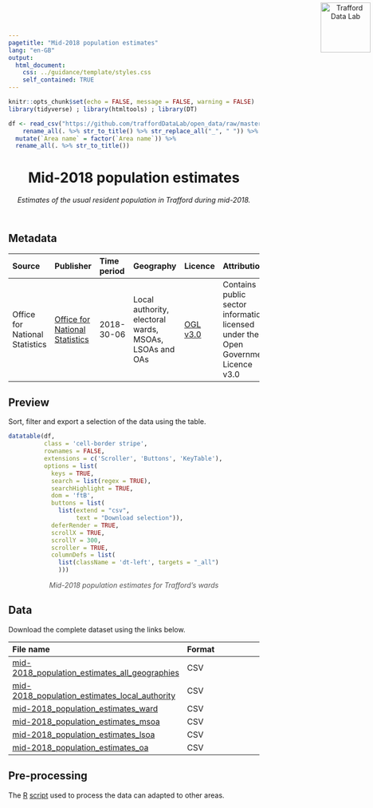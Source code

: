 ```yaml
---
pagetitle: "Mid-2018 population estimates"
lang: "en-GB"
output:
  html_document:
    css: ../guidance/template/styles.css
    self_contained: TRUE
---
```


```r
knitr::opts_chunk$set(echo = FALSE, message = FALSE, warning = FALSE)
library(tidyverse) ; library(htmltools) ; library(DT) 

df <- read_csv("https://github.com/traffordDataLab/open_data/raw/master/population/mid-2018_population_estimates_ward.csv") %>% 
    rename_all(. %>% str_to_title() %>% str_replace_all("_", " ")) %>% 
  mutate(`Area name` = factor(`Area name`)) %>% 
  rename_all(. %>% str_to_title())
```
<header>
<a href="https://www.trafforddatalab.io/data"><img src="https://www.trafforddatalab.io/assets/logo/trafforddatalab_logo.svg" alt="Trafford Data Lab" width="100" border="0" style="position:absolute; top:0; right:0; padding:5px;"/></a>

# Mid-2018 population estimates
*Estimates of the usual resident population in Trafford during mid-2018.*
<br />
</header>
<main>
## Metadata

|Source |Publisher |Time period |Geography |Licence |Attribution |Last updated |
|:---|:---|:---|:---|:---|:---|:---|
|Office for National Statistics |<a href="https://www.ons.gov.uk/peoplepopulationandcommunity/populationandmigration/populationestimates/bulletins/annualmidyearpopulationestimates/mid2018" target="_blank">Office for National Statistics</a> |2018-30-06 |Local authority, electoral wards, MSOAs, LSOAs and OAs |<a href="http://www.nationalarchives.gov.uk/doc/open-government-licence/version/3/" target="_blank">OGL v3.0</a> |Contains public sector information licensed under the Open Government Licence v3.0 |2019-11 |

## Preview
Sort, filter and export a selection of the data using the table.

```r
datatable(df, 
          class = 'cell-border stripe',
          rownames = FALSE, 
          extensions = c('Scroller', 'Buttons', 'KeyTable'),
          options = list(
            keys = TRUE,
            search = list(regex = TRUE),
            searchHighlight = TRUE,
            dom = 'ftB',
            buttons = list(
              list(extend = "csv", 
                   text = "Download selection")),
            deferRender = TRUE,
            scrollX = TRUE,
            scrollY = 300,
            scroller = TRUE,
            columnDefs = list(
              list(className = 'dt-left', targets = "_all")
              )))
```
<div style="text-align: center; color: #555;">
  <em>Mid-2018 population estimates for Trafford's wards</em>
</div>

## Data
Download the complete dataset using the links below.

|File name |Format |
|:---|:---|
|[mid-2018_population_estimates_all_geographies](mid-2018_population_estimates_all_geographies.csv) |CSV |
|[mid-2018_population_estimates_local_authority](mid-2018_population_estimates_local_authority) |CSV |
|[mid-2018_population_estimates_ward](mid-2018_population_estimates_ward.csv) |CSV |
|[mid-2018_population_estimates_msoa](mid-2018_population_estimates_msoa.csv) |CSV |
|[mid-2018_population_estimates_lsoa](mid-2018_population_estimates_lsoa.csv) |CSV |
|[mid-2018_population_estimates_oa](mid-2018_population_estimates_oa.csv) |CSV |

## Pre-processing
The <a href="https://cran.r-project.org" target="_blank">R</a> [script](pre-processing.Rmd) used to process the data can adapted to other areas.<br /><br />
</main>

<script>
  // Fixes to dynamic elements created by DataTables to improve accessibility
  var removeElFn = setInterval(removeElement, 1000);
  
  function removeElement() {
    try {
      var el = document.getElementsByClassName("dataTables_scrollBody")[0].childNodes[0];
      el.removeChild(el.childNodes[0]); // Remove unwanted hidden text element from table - causing accessibility alert as it has no label
      
      el.parentNode.setAttribute('tabindex', '0');  // add attribute allowing keyboard users to access scrollable area
      
      clearInterval(removeElFn);  // cancel any further calls to this function as we have completed all actions
    }
    catch(e) {
      // form element 'el' doesn't exist yet so setInterval will call the function again until it does
    }
  }
</script>